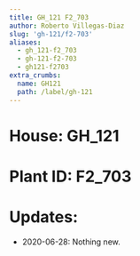 ```yaml
---
title: GH_121 F2_703
author: Roberto Villegas-Diaz
slug: 'gh-121/f2-703'
aliases:
  - gh_121-f2_703
  - gh-121-f2-703
  - gh121-f2703
extra_crumbs:
  name: GH121
  path: /label/gh-121
---
```


# **House**: GH_121
# **Plant ID**: F2_703
# **Updates**: 
 - 2020-06-28: Nothing new.
